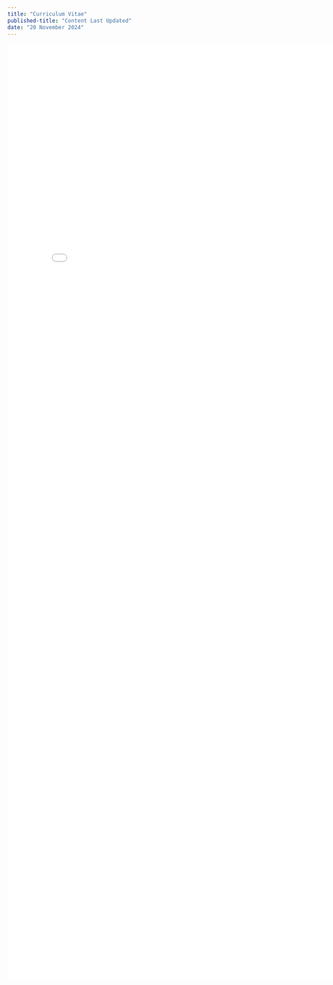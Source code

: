---
title: "Curriculum Vitae"
published-title: "Content Last Updated"
date: "20 November 2024"
---

```{=html}
<embed src="../files/CV_Abyoso Hapsoro Nurhadi.pdf" height="2100px" width="800px"/>
```